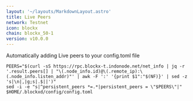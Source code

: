 ```yaml
---
layout: '~/layouts/MarkdownLayout.astro'
title: Live Peers
network: Testnet
icon: blockx
chain: blockx_50-1
version: v10.0.0
---
```

Automatically adding Live peers to your config.toml file
```
PEERS="$(curl -sS https://rpc.blockx-t.indonode.net/net_info | jq -r '.result.peers[] | "\(.node_info.id)@\(.remote_ip):\(.node_info.listen_addr)"' | awk -F ':' '{print $1":"$(NF)}' | sed -z 's|\n|,|g;s|.$||')"
sed -i -e "s|^persistent_peers *=.*|persistent_peers = \"$PEERS\"|" $HOME/.blockxd/config/config.toml
```